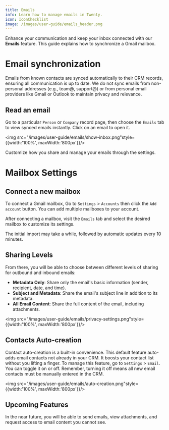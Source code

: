 ```yaml
---
title: Emails
info: Learn how to manage emails in Twenty.
icon: IconChecklist
image: /images/user-guide/emails_header.png
---
```


Enhance your communication and keep your inbox connected with our **Emails** feature. This guide explains how to synchronize a Gmail mailbox.

# Email synchronization

Emails from known contacts are synced automatically to their CRM records, ensuring all communication is up to date. We do not sync emails from non-personal addresses (e.g., team@, support@) or from personal email providers like Gmail or Outlook to maintain privacy and relevance.

## Read an email

Go to a particular `Person` or `Company` record page, then choose the `Emails` tab to view synced emails instantly. Click on an email to open it.

<img src="/images/user-guide/emails/show-inbox.png"style={{width:'100%', maxWidth:'800px'}}/>

Customize how you share and manage your emails through the settings. 

# Mailbox Settings

## Connect a new mailbox

To connect a Gmail mailbox, Go to `Settings` > `Accounts` then click the `Add account` button. You can add multiple mailboxes to your account.

After connecting a mailbox, visit the `Emails` tab and select the desired mailbox to customize its settings.

The initial import may take a while, followed by automatic updates every 10 minutes.

## Sharing Levels

From there, you will be able to choose between different levels of sharing for outbound and inbound emails:

- **Metadata Only**: Share only the email's basic information (sender, recipient, date, and time).
- **Subject and Metadata**: Share the email's subject line in addition to its metadata.
- **All Email Content**: Share the full content of the email, including attachments.

<img src="/images/user-guide/emails/privacy-settings.png"style={{width:'100%', maxWidth:'800px'}}/>

## Contacts Auto-creation

Contact auto-creation is a built-in convenience. This default feature auto-adds email contacts not already in your CRM. It boosts your contact list without you lifting a finger. To manage this feature, go to `Settings` > `Email`. You can toggle it on or off. Remember, turning it off means all new email contacts must be manually entered in the CRM.

<img src="/images/user-guide/emails/auto-creation.png"style={{width:'100%', maxWidth:'800px'}}/>

## Upcoming Features

In the near future, you will be able to send emails, view attachments, and request access to email content you cannot see.